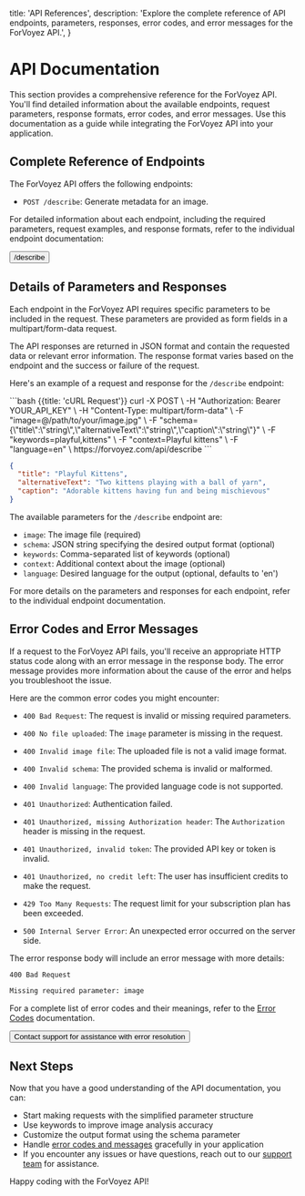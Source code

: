 
  title: 'API References',
  description:
    'Explore the complete reference of API endpoints, parameters, responses, error codes, and error messages for the ForVoyez API.',
}

# API Documentation

This section provides a comprehensive reference for the ForVoyez API. You'll find detailed information about the available endpoints, request parameters, response formats, error codes, and error messages. Use this documentation as a guide while integrating the ForVoyez API into your application.

## Complete Reference of Endpoints

The ForVoyez API offers the following endpoints:

- `POST /describe`: Generate metadata for an image.

For detailed information about each endpoint, including the required parameters, request examples, and response formats, refer to the individual endpoint documentation:

<div className="not-prose">
  <Button href="/describe" variant="text" arrow="right">
    /describe
  </Button>
</div>

## Details of Parameters and Responses

Each endpoint in the ForVoyez API requires specific parameters to be included in the request. These parameters are provided as form fields in a multipart/form-data request.

The API responses are returned in JSON format and contain the requested data or relevant error information. The response format varies based on the endpoint and the success or failure of the request.

Here's an example of a request and response for the `/describe` endpoint:

<CodeGroup>
```bash {{title: 'cURL Request'}}
curl -X POST \
-H "Authorization: Bearer YOUR_API_KEY" \
-H "Content-Type: multipart/form-data" \
-F "image=@/path/to/your/image.jpg" \
-F "schema={\"title\":\"string\",\"alternativeText\":\"string\",\"caption\":\"string\"}" \
-F "keywords=playful,kittens" \
-F "context=Playful kittens" \
-F "language=en" \
https://forvoyez.com/api/describe
```

```json {{ title: 'JSON Response' }}
{
  "title": "Playful Kittens",
  "alternativeText": "Two kittens playing with a ball of yarn",
  "caption": "Adorable kittens having fun and being mischievous"
}
```
</CodeGroup>

The available parameters for the `/describe` endpoint are:
- `image`: The image file (required)
- `schema`: JSON string specifying the desired output format (optional)
- `keywords`: Comma-separated list of keywords (optional)
- `context`: Additional context about the image (optional)
- `language`: Desired language for the output (optional, defaults to 'en')

For more details on the parameters and responses for each endpoint, refer to the individual endpoint documentation.

## Error Codes and Error Messages

If a request to the ForVoyez API fails, you'll receive an appropriate HTTP status code along with an error message in the response body. The error message provides more information about the cause of the error and helps you troubleshoot the issue.

Here are the common error codes you might encounter:

- `400 Bad Request`: The request is invalid or missing required parameters.
- `400 No file uploaded`: The `image` parameter is missing in the request.
- `400 Invalid image file`: The uploaded file is not a valid image format.
- `400 Invalid schema`: The provided schema is invalid or malformed.
- `400 Invalid language`: The provided language code is not supported.

- `401 Unauthorized`: Authentication failed.
- `401 Unauthorized, missing Authorization header`: The `Authorization` header is missing in the request.
- `401 Unauthorized, invalid token`: The provided API key or token is invalid.
- `401 Unauthorized, no credit left`: The user has insufficient credits to make the request.

- `429 Too Many Requests`: The request limit for your subscription plan has been exceeded.

- `500 Internal Server Error`: An unexpected error occurred on the server side.

The error response body will include an error message with more details:

```
400 Bad Request
```

```txt
Missing required parameter: image
```

For a complete list of error codes and their meanings, refer to the [Error Codes](/error-codes) documentation.

<div className="not-prose">
  <Button href="/support" variant="text" arrow="right">
    Contact support for assistance with error resolution
  </Button>
</div>

## Next Steps

Now that you have a good understanding of the API documentation, you can:

- Start making requests with the simplified parameter structure
- Use keywords to improve image analysis accuracy
- Customize the output format using the schema parameter
- Handle [error codes and messages](/error-codes) gracefully in your application
- If you encounter any issues or have questions, reach out to our [support team](/support) for assistance.

Happy coding with the ForVoyez API!
